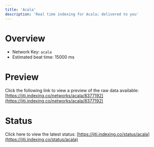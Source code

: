 ```yaml
---
title: 'Acala'
description: 'Real time indexing for Acala; delivered to you'
---
```


# Overview
- Network Key: `acala`
- Estimated beat time: 15000 ms

# Preview
Click the following link to view a preview of the raw data available: [https://jiti.indexing.co/networks/acala/8377192](https://jiti.indexing.co/networks/acala/8377192)

# Status
Click here to view the latest status: [https://jiti.indexing.co/status/acala](https://jiti.indexing.co/status/acala)

